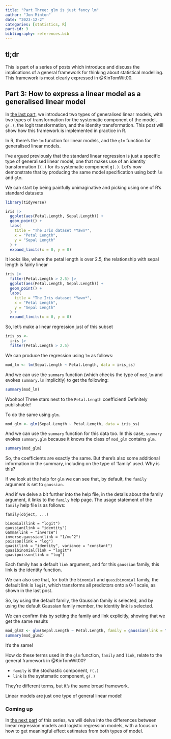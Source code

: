 ```yaml
---
title: "Part Three: glm is just fancy lm"
author: "Jon Minton"
date: "2023-12-2"
categories: [statistics, R]
part-id: 3
bibliography: references.bib
---
```


## tl;dr

This is part of a series of posts which introduce and discuss the implications of a general framework for thinking about statistical modelling. This framework is most clearly expressed in @KinTomWit00.

## Part 3: How to express a linear model as a generalised linear model

In [the last part](../lms-are-glms-part-02/index.qmd), we introduced two types of generalised linear models, with two types of transformation for the systematic component of the model, `g(.)`, the logit transformation, and the identity transformation. This post will show how this framework is implemented in practice in R.

In R, there's the `lm` function for linear models, and the `glm` function for generalised linear models.

I've argued previously that the standard linear regression is just a specific type of generalised linear model, one that makes use of an identity transformation `I(.)` for its systematic component `g(.)`. Let's now demonstrate that by producing the same model specification using both `lm` and `glm`.

We can start by being painfully unimaginative and picking using one of R's standard datasets

```r
library(tidyverse)

iris |> 
  ggplot(aes(Petal.Length, Sepal.Length)) + 
  geom_point() + 
  labs(
    title = "The Iris dataset *Yawn*",
    x = "Petal Length",
    y = "Sepal Length"
  ) + 
  expand_limits(x = 0, y = 0)

```

It looks like, where the petal length is over 2.5, the relationship with sepal length is fairly linear

```r
iris |> 
  filter(Petal.Length > 2.5) |> 
  ggplot(aes(Petal.Length, Sepal.Length)) + 
  geom_point() + 
  labs(
    title = "The Iris dataset *Yawn*",
    x = "Petal Length",
    y = "Sepal Length"
  ) + 
  expand_limits(x = 0, y = 0)

```

So, let's make a linear regression just of this subset

```r
iris_ss <- 
  iris |> 
  filter(Petal.Length > 2.5) 
```

We can produce the regression using `lm` as follows:

```r
mod_lm <- lm(Sepal.Length ~ Petal.Length, data = iris_ss)
```

And we can use the `summary` function (which checks the type of `mod_lm` and evokes `summary.lm` implicitly) to get the following:

```r
summary(mod_lm)
```

Woohoo! Three stars next to the `Petal.Length` coefficient! Definitely publishable!

To do the same using `glm`.

```r
mod_glm <- glm(Sepal.Length ~ Petal.Length, data = iris_ss)
```

And we can use the `summary` function for this data too. In this case, `summary` evokes `summary.glm` because it knows the class of `mod_glm` contains `glm`.

```r
summary(mod_glm)
```

So, the coefficients are exactly the same. But there's also some additional information in the summary, including on the type of 'family' used. Why is this?

If we look at the help for `glm` we can see that, by default, the `family` argument is set to `gaussian`.

And if we delve a bit further into the help file, in the details about the family argument, it links to the `family` help page. The usage statement of the `family` help file is as follows:

```         
family(object, ...)

binomial(link = "logit")
gaussian(link = "identity")
Gamma(link = "inverse")
inverse.gaussian(link = "1/mu^2")
poisson(link = "log")
quasi(link = "identity", variance = "constant")
quasibinomial(link = "logit")
quasipoisson(link = "log")
```

Each family has a default `link` argument, and for this `gaussian` family, this link is the identity function.

We can also see that, for both the `binomial` and `quasibinomial` family, the default link is `logit`, which transforms all predictors onto a 0-1 scale, as shown in the last post.

So, by using the default family, the Gaussian family is selected, and by using the default Gaussian family member, the identity link is selected.

We can confirm this by setting the family and link explicitly, showing that we get the same results

```r
mod_glm2 <- glm(Sepal.Length ~ Petal.Length, family = gaussian(link = "identity"), data = iris_ss)
summary(mod_glm2)
```

It's the same!

How do these terms used in the `glm` function, `family` and `link`, relate to the general framework in @KinTomWit00?

-   `family` is the stochastic component, `f(.)`
-   `link` is the systematic component, `g(.)`

They're different terms, but it's the same broad framework.

Linear models are just one type of general linear model!

### Coming up

In [the next part](../lms-are-glms-part-04/index.qmd) of this series, we will delve into the differences between linear regression models and logistic regression models, with a focus on how to get meaningful effect estimates from both types of model.